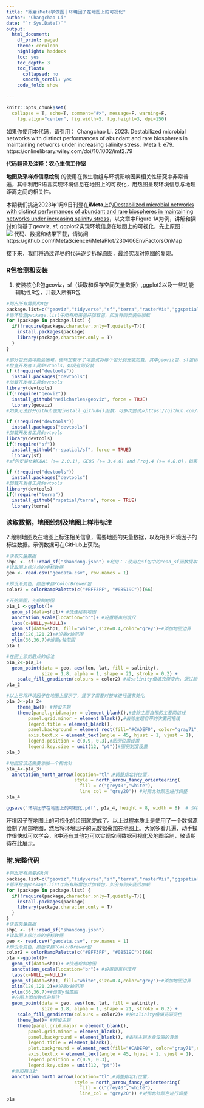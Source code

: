 ```yaml
---
title: "跟着iMeta学做图｜环境因子在地图上的可视化"
author: "Changchao Li"
date: "`r Sys.Date()`"
output:
  html_document:
    df_print: paged
    theme: cerulean
    highlight: haddock
    toc: yes
    toc_depth: 3
    toc_float:
      collapsed: no
      smooth_scroll: yes
    code_fold: show
    
---
```


```r
knitr::opts_chunk$set(
  collapse = T, echo=T, comment="#>", message=F, warning=F,
	fig.align="center", fig.width=5, fig.height=3, dpi=150)
```


如果你使用本代码，请引用：
Changchao Li. 2023. Destabilized microbial networks with distinct performances of abundant and rare biospheres in maintaining networks under increasing salinity stress. iMeta 1: e79.  https://onlinelibrary.wiley.com/doi/10.1002/imt2.79

**代码翻译及注释：农心生信工作室**<br />

**地图及采样点信息绘制** 的使用在微生物组与环境影响因素相关性研究中非常普遍，其中利用R语言实现环境信息在地图上的可视化，用热图呈现环境信息与地理距离之间的相关性。

本期我们挑选2023年1月9日刊登在**iMeta**上的[Destabilized microbial networks with distinct performances of abundant and rare biospheres in maintaining networks under increasing salinity stress](https://onlinelibrary.wiley.com/doi/10.1002/imt2.79)，以文章中Figure 1A为例，讲解和探讨如何基于geoviz, sf, ggplot2实现环境信息在地图上的可视化，先上原图：<br />
![](./fig1ab.png)
代码、数据和结果下载，请访问https://github.com/iMetaScience/iMetaPlot/230406EnvFactorsOnMap

接下来，我们将通过详尽的代码逐步拆解原图，最终实现对原图的复现。


### R包检测和安装
1. 安装核心R包geoviz，sf（读取和保存空间矢量数据）,ggplot2以及一些功能辅助性R包，并载入所有R包
```r
#列出所有需要的R包
package.list=c("geoviz","tidyverse","sf","terra","rasterVis","ggspatial","rgdal","rnaturalearth","rnaturalearthdata","raster","RColorBrewer", "htmltools")
#循环检查package.list中所有所需包并加载包，如没有则安装后加载
for (package in package.list) {
  if(!require(package,character.only=T,quietly=T)){
    install.packages(package)
    library(package,character.only = T)
  }
}

#部分包安装可能会困难，循环加载不了可尝试将每个包分别安装加载，其中geoviz包、sf包和terra包安装不成功，通过devtools安装
#检查开发者工具devtools，如没有则安装
if (!require("devtools"))
  install.packages("devtools")
#加载开发者工具devtools
library(devtools)
if(!require("geoviz"))
  install_github("neilcharles/geoviz", force = TRUE)
  library(geoviz)
#如果无法打开github使用install_github()函数，可多次尝试从https://github.com/neilcharles/geoviz下载zip包后离线手动安装，运行devtools::install_local("C:/Users/TD/Desktop/geoviz.zip")，其中C:/Users/TD/Desktop部分需对应自己电脑中下载好的zip位置，其余包的安装均可参照此方法。

if (!require("devtools"))
  install.packages("devtools")
#加载开发者工具devtools
library(devtools)
if(!require("sf"))
  install_github("r-spatial/sf", force = TRUE)
  library(sf)
#sf包安装依赖GDAL (>= 2.0.1), GEOS (>= 3.4.0) and Proj.4 (>= 4.8.0)，如果环境中存在多版本的GDAL 等会使sf安装报错，解决办法是在编译过程中正确链接库文件，出现库文件冲突时，运行unlink("D:/Tool/R_Library/00LOCK", recursive = TRUE)把报错文件删掉，其中D:/Tool/R_Library/00LOCK是对应自己电脑报错显示的位置；当出现镜像设置报错时，可尝试直接从R-base安装，设置合适镜像位置。

if (!require("devtools"))
  install.packages("devtools")
#加载开发者工具devtools
library(devtools)
if(!require("terra"))
  install_github("rspatial/terra", force = TRUE)
  library(terra)
```

### 读取数据，地图绘制及地图上样带标注
2.绘制地图及在地图上标注相关信息，需要地图的矢量数据，以及相关环境因子的标注数据。示例数据可在GitHub上获取。
```r
#读取矢量数据
shp1 <- sf::read_sf("shandong.json") #利用：：使用在sf包中的read_sf函数提取地图的矢量数据
#读取图上标注点的坐标数据
geo <- read.csv("geodata.csv", row.names = 1)

#预设渐变色，颜色来自RColorBrewer包
color2 = colorRampPalette(c("#EFF3FF", "#08519C"))(66)

#开始画图，先绘制地图
p1a_1 <-ggplot()+
  geom_sf(data=shp1)+ #快速绘制地图
  annotation_scale(location="br")+ #设置距离刻度尺
  labs(x=NULL,y=NULL)+
  geom_sf(data=shp1, fill="white",size=0.4,color="grey")+#添加地图边界
  xlim(120,121.2)+#设置x轴范围
  ylim(36,36.7)#设置y轴范围
p1a_1  

```
```r
#在图上添加散点的标注
p1a_2<-p1a_1+
  geom_point(data = geo, aes(lon, lat, fill = salinity), 
             size = 1.8, alpha = 1, shape = 21, stroke = 0.2) +
    scale_fill_gradientn(colours = color2) #按salinity值填充渐变色，通过颜色的变化可以看出环境因子与地理距离之间的变化关系
p1a_2
```
  
```r
#以上已将环境因子在地图上展示了，接下了需要对整体进行细节美化
p1a_3<-p1a_2+
    theme_bw()+ #预设主题
    theme(panel.grid.major = element_blank(),#去除主题自带的主要网格线
        panel.grid.minor = element_blank(),#去除主题自带的次要网格线
        legend.title = element_blank(),
        panel.background = element_rect(fill="#CADEF0", color="gray71",size = 0.5), #对图形背景色调整
        axis.text.x = element_text(angle = 45, hjust = 1, vjust = 1),
        legend.position = c(0.9, 0.3),#图例位置设置
        legend.key.size = unit(12, "pt"))#图例刻度设置
p1a_3 
``` 

```r
#地图应该还需要添加一个指北针
p1a_4<-p1a_3+
  annotation_north_arrow(location="tl",#调整指北针位置，
                         style = north_arrow_fancy_orienteering(
                           fill = c("grey40","white"),
                           line_col = "grey20")) #对指北针颜色进行调整
p1a_4

ggsave('环境因子在地图上的可视化.pdf', p1a_4, height = 8, width = 8)  # 保存图片并设置宽和高

```

环境因子在地图上的可视化的绘图就完成了。以上过程本质上是使用了一个数据源绘制了局部地图，然后将环境因子的元数据叠加在地图上。大家多看几遍，动手操作很快就可以学会，R中还有其他包可以实现空间数据可视化及地图绘制，敬请期待在此展示。


### 附.完整代码
```r
#列出所有需要的R包
package.list=c("geoviz","tidyverse","sf","terra","rasterVis","ggspatial","rgdal","rnaturalearth","rnaturalearthdata","raster")
#循环检查package.list中所有所需包并加载包，如没有则安装后加载
for (package in package.list) {
  if(!require(package,character.only=T,quietly=T)){
    install.packages(package)
    library(package,character.only = T)
  }
}
#读取矢量数据
shp1 <- sf::read_sf("shandong.json")
#读取图上标注点的坐标数据
geo <- read.csv("geodata.csv", row.names = 1)
#预设渐变色，颜色来自RColorBrewer包
color2 = colorRampPalette(c("#EFF3FF", "#08519C"))(66)
p1a <-ggplot()+
  geom_sf(data=shp1)+ #快速绘制地图
  annotation_scale(location="br")+ #设置距离刻度尺
  labs(x=NULL,y=NULL)+
  geom_sf(data=shp1, fill="white",size=0.4,color="grey")+#添加地图边界
  xlim(120,121.2)+#设置x轴范围
  ylim(36,36.7)+#设置y轴范围
  #在图上添加散点的标注
  geom_point(data = geo, aes(lon, lat, fill = salinity), 
             size = 1.8, alpha = 1, shape = 21, stroke = 0.2) +
    scale_fill_gradientn(colours = color2)+ #按salinity值填充渐变色
    theme_bw()+ #预设主题
    theme(panel.grid.major = element_blank(),
        panel.grid.minor = element_blank(),
        panel.background = element_blank(), #去除主题本身设置的背景
        legend.title = element_blank(),
        plot.background = element_rect(fill="#CADEF0", color="gray71",size = 0.5), #图形背景色调整
        axis.text.x = element_text(angle = 45, hjust = 1, vjust = 1),
        legend.position = c(0.9, 0.3),
        legend.key.size = unit(12, "pt"))+
  #添加指北针
  annotation_north_arrow(location="tl",#调整指北针位置，
                         style = north_arrow_fancy_orienteering(
                           fill = c("grey40","white"),
                           line_col = "grey20")) #对指北针颜色进行调整
p1a

```
